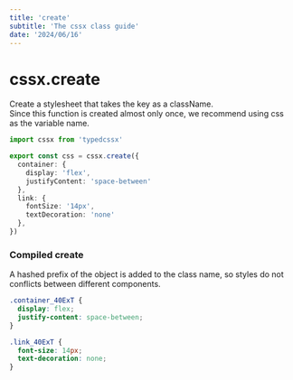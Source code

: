 ```yaml
---
title: 'create'
subtitle: 'The cssx class guide'
date: '2024/06/16'
---
```


<TocBot />

# cssx.create
Create a stylesheet that takes the key as a className.  
Since this function is created almost only once, we recommend using css as the variable name.
```ts title="style.ts"
import cssx from 'typedcssx'

export const css = cssx.create({
  container: {
    display: 'flex',
    justifyContent: 'space-between'
  },
  link: {
    fontSize: '14px',
    textDecoration: 'none'
  },
})
```
### Compiled create
A hashed prefix of the object is added to the class name, so styles do not conflicts between different components.
```css title="css"
.container_40ExT {
  display: flex;
  justify-content: space-between;
}

.link_40ExT {
  font-size: 14px;
  text-decoration: none;
}
```